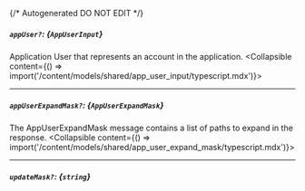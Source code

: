 {/* Autogenerated DO NOT EDIT  */}

##### `appUser?`: *{`AppUserInput`}*
Application User that represents an account in the application.
<Collapsible content={() => import('/content/models/shared/app_user_input/typescript.mdx')}>
</Collapsible>

---
##### `appUserExpandMask?`: *{`AppUserExpandMask`}*
The AppUserExpandMask message contains a list of paths to expand in the response.
<Collapsible content={() => import('/content/models/shared/app_user_expand_mask/typescript.mdx')}>
</Collapsible>

---
##### `updateMask?`: *{`string`}*

